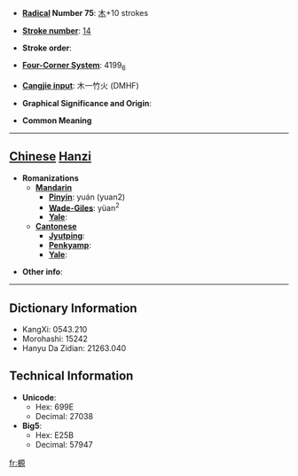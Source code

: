 * '''[[Wiktionary:Chinese radical index| Radical]] Number 75''': [[Wiktionary:Chinese radical index 木|木]]+10 strokes

* '''[[Wiktionary:Chinese total strokes index|Stroke number]]''': [[Wiktionary:Chinese total strokes index 14|14]]

* '''Stroke order''': 

* '''[[Wiktionary:Chinese four corner index|Four-Corner System]]''': 4199<sub>6</sub>

* '''[[Wiktionary:Chinese Cangjie index|Cangjie input]]''': 木一竹火 (DMHF)

* '''Graphical Significance and Origin''': 

* '''Common Meaning'''

----

== [[Chinese]] [[Hanzi]] ==

* '''Romanizations'''
** '''[[Mandarin]]'''
*** '''[[Pinyin]]''': yuán (yuan2)
*** '''[[Wade-Giles]]''': yüan<sup>2</sup>
*** '''[[Yale]]''': 
** '''[[Cantonese]]'''
*** '''[[Jyutping]]''':
*** '''[[Penkyamp]]''': 
*** '''[[Yale]]''': 

* '''Other info''': 

----

== Dictionary Information ==

* KangXi: 0543.210
* Morohashi: 15242
* Hanyu Da Zidian: 21263.040

== Technical Information ==

* '''Unicode''':
** Hex: 699E
** Decimal: 27038
* '''Big5''':
** Hex: E25B
** Decimal: 57947

[[fr:榞]]